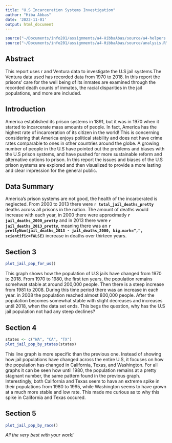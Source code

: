 ```yaml
---
title: "U.S Incarceration Systems Investigation"
author: "Hiba Abbas"
date: '2022-11-01'
output: html_document
---
```


```r
source("~/Documents/info201/assignments/a4-HibbaAbas/source/a4-helpers.R")
source("~/Documents/info201/assignments/a4-HibbaAbas/source/analysis.R")

```

## Abstract 
This report uses r and Ventura data to investigate the U.S jail systems.The Ventura data used has recorded data from 1970 to 2018. In this report the prisons' care for the well being of its inmates are examined through the recorded death counts of inmates, the racial disparities in the jail populations, and more are included.

## Introduction 
America established its prison systems in 1891, but it was in 1970 when it started to incarcerate mass amounts of people. In fact, America has the highest rate of incarceration of its citizen in the world! This is concerning considering that America enjoys political stability and does not have crime rates comparable to ones in other countries around the globe. A growing number of people in the U.S have pointed out the problems and biases with the U.S prison systems, and have pushed for more sustainable reform and alternative options to prison. 
In this report the issues and biases of the U.S prison systems are explored and then visualized to provide a more lasting and clear impression for the general public. 

## Data Summary 
America's prison systems are not good, the health of the incarcerated is neglected. From 2000 to 2013 there were **`r total_jail_deaths_pretty`** deaths across all prisons in the nation. The amount of deaths would increase with each year, in 2000 there were approximatly **`r jail_deaths_2000_pretty`** and in 2013 there were **`r jail_deaths_2013_pretty`**, meaning there was an **`r prettyNum(jail_deaths_2013 - jail_deaths_2000, big.mark=",", scientific=FALSE)`** increase in deaths over thirteen years. 


## Section 3

```r
plot_jail_pop_for_us()
```

This graph shows how the population of U.S jails have changed from 1970 to 2018. From 1970 to 1980, the first ten years, the population remains somehwat stable at around 200,000 people. Then there is a steep increase from 1981 to 2008. During this time period there was an increase in each year. in 2008 the population reached almost 800,000 people. After the population becomes somewhat stable with slight decreases and increases until 2018, when the data set ends. This begs the question, why has the U.S jail population not had any steep declines? 

## Section 4

```r
states <- c("WA", "CA", "TX")
plot_jail_pop_by_states(states)
```

This line graph is more specific than the previous one. Instead of showing how jail populations have changed across the entire U.S, it focuses on how the population has changed in California, Texas, and Washington. For all graphs it can be seen how until 1980, the population remains at a pretty stagnant number, the same pattern found in the previous graph. Interestingly, both California and Texas seem to have an extreme spike in their populations from 1980 to 1995, while Washington seems to have grown at a much more stable and low rate. This made me curious as to why this spike in California and Texas occured. 

## Section 5
```r
plot_jail_pop_by_race()
```

_All the very best with your work!_

